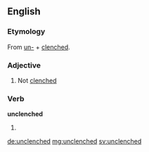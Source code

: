 ==English==

===Etymology===
From [[un-]] + [[clenched]].

===Adjective===
{{en-adj|-}}

#Not [[clenched]]

===Verb===
'''unclenched'''

# {{past of|unclench}}

[[de:unclenched]]
[[mg:unclenched]]
[[sv:unclenched]]